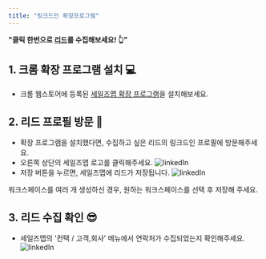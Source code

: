 ```yaml
---
title: "링크드인 확장프로그램"
---
```


**"클릭 한번으로 [리드](/dictionary/lead)를 수집해보세요! 👆"**


## 1. 크롬 확장 프로그램 설치 💻
- 크롬 웹스토어에 등록된 [세일즈맵 확장 프로그램](https://chrome.google.com/webstore/detail/salesmap/ahnbcobdjnogdomdiikfibbiblmldadg?hl=ko)을 설치해보세요.

## 2. 리드 프로필 방문 👤
- 확장 프로그램을 설치했다면, 수집하고 싶은 리드의 링크드인 프로필에 방문해주세요.
- 오른쪽 상단의 세일즈맵 로고를 클릭해주세요.
![linkedIn](/images/feature/lead/linkedIn/feature:linkedIn_1.png)
- 저장 버튼을 누르면, 세일즈맵에 리드가 저장됩니다.
![linkedIn](/images/feature/lead/linkedIn/feature:linkedIn_2.png)

<Tip>워크스페이스를 여러 개 생성하신 경우, 원하는 워크스페이스를 선택 후 저장해 주세요.</Tip>

## 3. 리드 수집 확인 😎
- 세일즈맵의 '컨택 / 고객,회사' 메뉴에서 연락처가 수집되었는지 확인해주세요.
![linkedIn](/images/feature/lead/linkedIn/feature:linkedIn_3.png)
